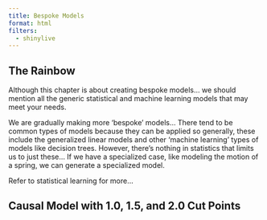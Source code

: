 ```yaml
---
title: Bespoke Models
format: html
filters:
  - shinylive
---
```


## The Rainbow

Although this chapter is about creating bespoke models... we should mention all the generic statistical and machine learning models that may meet your needs.

We are gradually making more 'bespoke' models... There tend to be common types of models because they can be applied so generally, these include the generalized linear models and other 'machine learning' types of models like decision trees. However, there's nothing in statistics that limits us to just these... If we have a specialized case, like modeling the motion of a spring, we can generate a specialized model.

Refer to statistical learning for more...

## Causal Model with 1.0, 1.5, and 2.0 Cut Points
